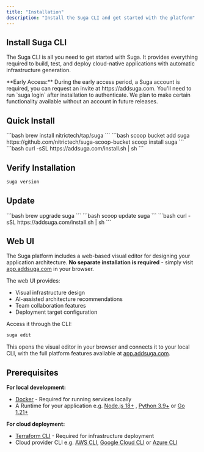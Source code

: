 ```yaml
---
title: "Installation"
description: "Install the Suga CLI and get started with the platform"
---
```



## Install Suga CLI

The Suga CLI is all you need to get started with Suga. It provides everything required to build, test, and deploy cloud-native applications with automatic infrastructure generation.

<Note>
  **Early Access:** During the early access period, a Suga account is required, you can request an invite at https://addsuga.com. You'll need to run `suga login` after installation to authenticate. We plan to make certain functionality available without an account in future releases.
</Note>

## Quick Install

<OSTabs>
  <Tab title="macOS">
    ```bash
    brew install nitrictech/tap/suga
    ```
  </Tab>
  <Tab title="Windows">
    ```bash
    scoop bucket add suga https://github.com/nitrictech/suga-scoop-bucket
    scoop install suga
    ```
  </Tab>
  <Tab title="Linux">
    ```bash
    curl -sSL https://addsuga.com/install.sh | sh
    ```
  </Tab>
</OSTabs>

## Verify Installation

```bash
suga version
```

## Update

<OSTabs>
  <Tab title="macOS">
    ```bash
    brew upgrade suga
    ```
  </Tab>
  <Tab title="Windows">
    ```bash
    scoop update suga
    ```
  </Tab>
  <Tab title="Linux">
    ```bash
    curl -sSL https://addsuga.com/install.sh | sh
    ```
  </Tab>
</OSTabs>

## Web UI

The Suga platform includes a web-based visual editor for designing your application architecture. **No separate installation is required** - simply visit [app.addsuga.com](https://app.addsuga.com) in your browser.

The web UI provides:
- Visual infrastructure design
- AI-assisted architecture recommendations  
- Team collaboration features
- Deployment target configuration

Access it through the CLI:

```bash
suga edit
```

This opens the visual editor in your browser and connects it to your local CLI, with the full platform features available at [app.addsuga.com](https://app.addsuga.com).

## Prerequisites

**For local development:**

- [Docker](https://docs.docker.com/get-docker/) - Required for running services locally
- A Runtime for your application e.g. [Node.js 18\+](https://nodejs.org/) , [Python 3.9\+](https://www.python.org/downloads/) or [Go 1.21\+](https://golang.org/dl/)

**For cloud deployment:**

- [Terraform CLI](https://terraform.io/downloads) - Required for infrastructure deployment
- Cloud provider CLI e.g. [AWS CLI](https://aws.amazon.com/cli/), [Google Cloud CLI](https://cloud.google.com/sdk/gcloud) or [Azure CLI](https://docs.microsoft.com/en-us/cli/azure/)